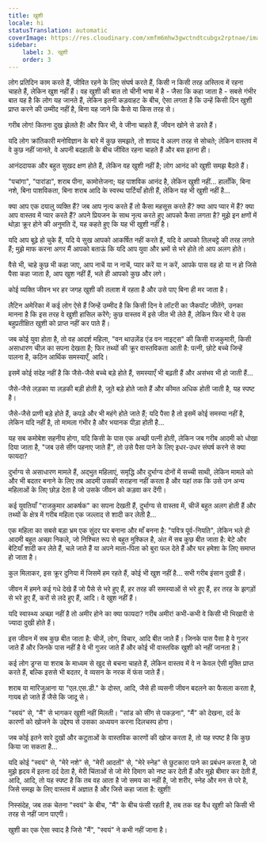 ```yaml
---
title: खुशी
locale: hi
statusTranslation: automatic
coverImage: https://res.cloudinary.com/xmfm6mhw3gwctndtcubgx2rptnae/image/upload/v1741354419/small_cover_la_gran_rebelion_28716e29d2.webp
sidebar:
    label: 3. खुशी
    order: 3
---
```

लोग प्रतिदिन काम करते हैं, जीवित रहने के लिए संघर्ष करते हैं, किसी न किसी तरह अस्तित्व में रहना चाहते हैं, लेकिन खुश नहीं हैं। वह खुशी की बात तो चीनी भाषा में है - जैसा कि कहा जाता है - सबसे गंभीर बात यह है कि लोग यह जानते हैं, लेकिन इतनी कड़वाहट के बीच, ऐसा लगता है कि उन्हें किसी दिन खुशी प्राप्त करने की उम्मीद नहीं है, बिना यह जाने कि कैसे या किस तरह से।

गरीब लोग! कितना दुख झेलते हैं! और फिर भी, वे जीना चाहते हैं, जीवन खोने से डरते हैं।

यदि लोग क्रांतिकारी मनोविज्ञान के बारे में कुछ समझते, तो शायद वे अलग तरह से सोचते; लेकिन वास्तव में वे कुछ नहीं जानते, वे अपनी बदहाली के बीच जीवित रहना चाहते हैं और बस इतना ही।

आनंददायक और बहुत सुखद क्षण होते हैं, लेकिन वह खुशी नहीं है; लोग आनंद को खुशी समझ बैठते हैं।

"पचांगा", "पारांडा", शराब पीना, कामोत्तेजना; यह पाशविक आनंद है, लेकिन खुशी नहीं... हालाँकि, बिना नशे, बिना पाशविकता, बिना शराब आदि के स्वस्थ पार्टियाँ होती हैं, लेकिन वह भी खुशी नहीं है...

क्या आप एक दयालु व्यक्ति हैं? जब आप नृत्य करते हैं तो कैसा महसूस करते हैं? क्या आप प्यार में हैं? क्या आप वास्तव में प्यार करते हैं? अपने प्रियजन के साथ नृत्य करते हुए आपको कैसा लगता है? मुझे इन क्षणों में थोड़ा क्रूर होने की अनुमति दें, यह कहते हुए कि यह भी खुशी नहीं है।

यदि आप बूढ़े हो चुके हैं, यदि ये सुख आपको आकर्षित नहीं करते हैं, यदि वे आपको तिलचट्टे की तरह लगते हैं; मुझे माफ करना अगर मैं आपको बताऊं कि यदि आप युवा और भ्रमों से भरे होते तो आप अलग होते।

वैसे भी, चाहे कुछ भी कहा जाए, आप नाचें या न नाचें, प्यार करें या न करें, आपके पास वह हो या न हो जिसे पैसा कहा जाता है, आप खुश नहीं हैं, भले ही आपको कुछ और लगे।

कोई व्यक्ति जीवन भर हर जगह खुशी की तलाश में रहता है और उसे पाए बिना ही मर जाता है।

लैटिन अमेरिका में कई लोग ऐसे हैं जिन्हें उम्मीद है कि किसी दिन वे लॉटरी का जैकपॉट जीतेंगे, उनका मानना ​​है कि इस तरह वे खुशी हासिल करेंगे; कुछ वास्तव में इसे जीत भी लेते हैं, लेकिन फिर भी वे उस बहुप्रतीक्षित खुशी को प्राप्त नहीं कर पाते हैं।

जब कोई युवा होता है, तो वह आदर्श महिला, "वन थाउज़ेंड एंड वन नाइट्स" की किसी राजकुमारी, किसी असाधारण चीज़ का सपना देखता है; फिर तथ्यों की क्रूर वास्तविकता आती है: पत्नी, छोटे बच्चे जिन्हें पालना है, कठिन आर्थिक समस्याएँ, आदि।

इसमें कोई संदेह नहीं है कि जैसे-जैसे बच्चे बड़े होते हैं, समस्याएँ भी बढ़ती हैं और असंभव भी हो जाती हैं...

जैसे-जैसे लड़का या लड़की बड़ी होती है, जूते बड़े होते जाते हैं और कीमत अधिक होती जाती है, यह स्पष्ट है।

जैसे-जैसे प्राणी बड़े होते हैं, कपड़े और भी महंगे होते जाते हैं; यदि पैसा है तो इसमें कोई समस्या नहीं है, लेकिन यदि नहीं है, तो मामला गंभीर है और भयानक पीड़ा होती है...

यह सब कमोबेश सहनीय होगा, यदि किसी के पास एक अच्छी पत्नी होती, लेकिन जब गरीब आदमी को धोखा दिया जाता है, "जब उसे सींग पहनाए जाते हैं", तो उसे पैसा पाने के लिए इधर-उधर संघर्ष करने से क्या फायदा?

दुर्भाग्य से असाधारण मामले हैं, अद्भुत महिलाएं, समृद्धि और दुर्भाग्य दोनों में सच्ची साथी, लेकिन मामले को और भी बदतर बनाने के लिए तब आदमी उसकी सराहना नहीं करता है और यहां तक ​​कि उसे उन अन्य महिलाओं के लिए छोड़ देता है जो उसके जीवन को कड़वा कर देंगी।

कई युवतियाँ "राजकुमार आकर्षक" का सपना देखती हैं, दुर्भाग्य से वास्तव में, चीजें बहुत अलग होती हैं और तथ्यों के क्षेत्र में गरीब महिला एक जल्लाद से शादी कर लेती है...

एक महिला का सबसे बड़ा भ्रम एक सुंदर घर बनाना और माँ बनना है: "पवित्र पूर्व-नियति", लेकिन भले ही आदमी बहुत अच्छा निकले, जो निश्चित रूप से बहुत मुश्किल है, अंत में सब कुछ बीत जाता है: बेटे और बेटियाँ शादी कर लेते हैं, चले जाते हैं या अपने माता-पिता को बुरा फल देते हैं और घर हमेशा के लिए समाप्त हो जाता है।

कुल मिलाकर, इस क्रूर दुनिया में जिसमें हम रहते हैं, कोई भी खुश नहीं है... सभी गरीब इंसान दुखी हैं।

जीवन में हमने कई गधे देखे हैं जो पैसे से भरे हुए हैं, हर तरह की समस्याओं से भरे हुए हैं, हर तरह के झगड़ों से भरे हुए हैं, करों से लदे हुए हैं, आदि। वे खुश नहीं हैं।

यदि स्वास्थ्य अच्छा नहीं है तो अमीर होने का क्या फायदा? गरीब अमीर! कभी-कभी वे किसी भी भिखारी से ज्यादा दुखी होते हैं।

इस जीवन में सब कुछ बीत जाता है: चीजें, लोग, विचार, आदि बीत जाते हैं। जिनके पास पैसा है वे गुजर जाते हैं और जिनके पास नहीं है वे भी गुजर जाते हैं और कोई भी वास्तविक खुशी को नहीं जानता है।

कई लोग ड्रग्स या शराब के माध्यम से खुद से बचना चाहते हैं, लेकिन वास्तव में वे न केवल ऐसी मुक्ति प्राप्त करते हैं, बल्कि इससे भी बदतर, वे व्यसन के नरक में फंस जाते हैं।

शराब या मारिजुआना या "एल.एस.डी." के दोस्त, आदि, जैसे ही व्यसनी जीवन बदलने का फैसला करता है, गायब हो जाते हैं जैसे कि जादू से।

"स्वयं" से, "मैं" से भागकर खुशी नहीं मिलती। "सांड को सींग से पकड़ना", "मैं" को देखना, दर्द के कारणों को खोजने के उद्देश्य से उसका अध्ययन करना दिलचस्प होगा।

जब कोई इतने सारे दुखों और कटुताओं के वास्तविक कारणों की खोज करता है, तो यह स्पष्ट है कि कुछ किया जा सकता है...

यदि कोई "स्वयं" से, "मेरे नशे" से, "मेरी आदतों" से, "मेरे स्नेह" से छुटकारा पाने का प्रबंधन करता है, जो मुझे हृदय में इतना दर्द देता है, मेरी चिंताओं से जो मेरे दिमाग को नष्ट कर देती हैं और मुझे बीमार कर देती हैं, आदि, आदि, तो यह स्पष्ट है कि तब वह आता है जो समय का नहीं है, जो शरीर, स्नेह और मन से परे है, जिसे समझ के लिए वास्तव में अज्ञात है और जिसे कहा जाता है: खुशी!

निस्संदेह, जब तक चेतना "स्वयं" के बीच, "मैं" के बीच फंसी रहती है, तब तक वह वैध खुशी को किसी भी तरह से नहीं जान पाएगी।

खुशी का एक ऐसा स्वाद है जिसे "मैं", "स्वयं" ने कभी नहीं जाना है।

